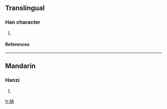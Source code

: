 ==Translingual==
===Han character===
{{Han char|rn=75|rad=木|as=06|sn=10|four=|canj=木戈一水 (DIME)}}
# {{defn|Han|sort=木06}}
====References====
{{Han ref|kx=0523.030|dkj=14715|dj=0911.020|hdz=21205.050|uh=6824|ud=26660}}

----
==Mandarin==
===Hanzi===
{{cmn-hanzi|pin=[[bìng]] (bing4)|wg=ping<sup>4</sup>}}
# {{defn|Mandarin}}

[[fr:栤]]